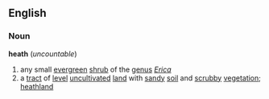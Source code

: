 ==English==
===Noun===
'''heath''' (''uncountable'')
{{wikipedia}}
# any small [[evergreen]] [[shrub]] of the [[genus]] ''[[Erica]]''
# a [[tract]] of [[level]] [[uncultivated]] [[land]] with [[sandy]] [[soil]] and [[scrubby]] [[vegetation]]; [[heathland]]